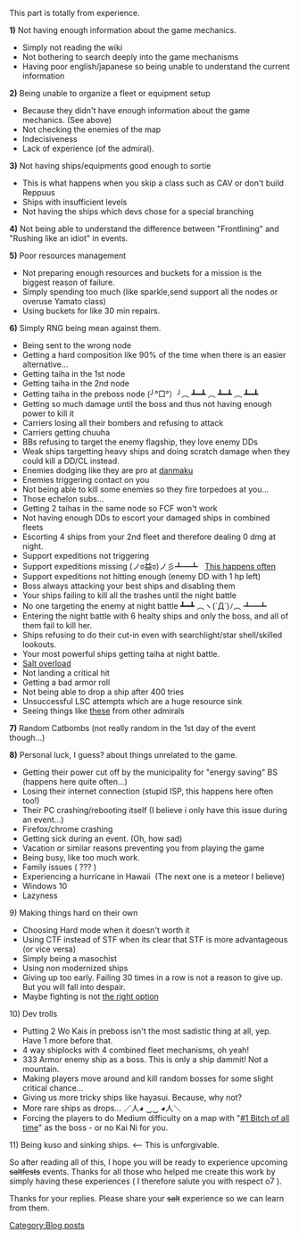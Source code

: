 This part is totally from experience.



'''1)''' Not having enough information about the game mechanics.
*Simply not reading the wiki
*Not bothering to search deeply into the game mechanisms
*Having poor english/japanese so being unable to understand the current information
'''2)''' Being unable to organize a fleet or equipment setup
*Because they didn't have enough information about the game mechanics. (See above)
*Not checking the enemies of the map
*Indecisiveness
*Lack of experience (of the admiral).
'''3)''' Not having ships/equipments good enough to sortie
*This is what happens when you skip a class such as CAV or don't build Reppuus
*Ships with insufficient levels
*Not having the ships which devs chose for a special branching
'''4)''' Not being able to understand the difference between "Frontlining" and "Rushing like an idiot" in events.

'''5)''' Poor resources management
*Not preparing enough resources and buckets for a mission is the biggest reason of failure.
*Simply spending too much (like sparkle,send support all the nodes or overuse Yamato class)
*Using buckets for like 30 min repairs.
'''6)''' Simply RNG being mean against them.
*Being sent to the wrong node
*Getting a hard composition like 90% of the time when there is an easier alternative...
*Getting taiha in the 1st node
*Getting taiha in the 2nd node
*Getting taiha in the preboss node (╯°□°）╯︵ ┻━┻ ︵ ┻━┻ ︵ ┻━┻
*Getting so much damage until the boss and thus not having enough power to kill it
*Carriers losing all their bombers and refusing to attack
*Carriers getting chuuha
*BBs refusing to target the enemy flagship, they love enemy DDs
*Weak ships targetting heavy ships and doing scratch damage when they could kill a DD/CL instead.
*Enemies dodging like they are pro at [https://youtu.be/4Nb5Ohbt1Sg?t=4m23s danmaku]
*Enemies triggering contact on you
*Not being able to kill some enemies so they fire torpedoes at you...
*Those echelon subs...
*Getting 2 taihas in the same node so FCF won't work
*Not having enough DDs to escort your damaged ships in combined fleets
*Escorting 4 ships from your 2nd fleet and therefore dealing 0 dmg at night.
*Support expeditions not triggering
*Support expeditions missing (ノಠ益ಠ)ノ彡┻━┻   [http://img1.wikia.nocookie.net/__cb20141121175143/kancolle/images/5/5e/KanColle-141119-22164874.png This happens often]
*Support expeditions not hitting enough (enemy DD with 1 hp left)
*Boss always attacking your best ships and disabling them
*Your ships failing to kill all the trashes until the night battle
*No one targeting the enemy at night battle ┻━┻ ︵ヽ(`Д´)ﾉ︵﻿ ┻━┻
*Entering the night battle with 6 healty ships and only the boss, and all of them fail to kill her.
*Ships refusing to do their cut-in even with searchlight/star shell/skilled lookouts.
*Your most powerful ships getting taiha at night battle.
*[http://img4.wikia.nocookie.net/__cb20150902084940/kancolle/images/6/61/FUCK.gif Salt overload]
*Not landing a critical hit
*Getting a bad armor roll
*Not being able to drop a ship after 400 tries
*Unsuccessful LSC attempts which are a huge resource sink
*Seeing things like [http://kancolle.wikia.com/wiki/File:Image_2015-08-31_11-26-30.png these] from other admirals
'''7)''' Random Catbombs (not really random in the 1st day of the event though...)

'''8)''' Personal luck, I guess? about things unrelated to the game.
*Getting their power cut off by the municipality for "energy saving" BS (happens here quite often...)
*Losing their internet connection (stupid ISP, this happens here often too!)
*Their PC crashing/rebooting itself (I believe i only have this issue during an event...)
*Firefox/chrome crashing
*Getting sick during an event. (Oh, how sad)
*Vacation or similar reasons preventing you from playing the game
*Being busy, like too much work.
*Family issues ( ??? )
*Experiencing a hurricane in Hawaii  (The next one is a meteor I believe)
*Windows 10
*Lazyness
9) Making things hard on their own
*Choosing Hard mode when it doesn't worth it
*Using CTF instead of STF when its clear that STF is more advantageous (or vice versa)
*Simply being a masochist
*Using non modernized ships
*Giving up too early. Failing 30 times in a row is not a reason to give up. But you will fall into despair.
*Maybe fighting is not [http://orig15.deviantart.net/fa41/f/2015/043/b/8/inazuma_flail_her_arms_by_fizzle_knight-d8hrlrl.jpg the right option]
10) Dev trolls
*Putting 2 Wo Kais in preboss isn't the most sadistic thing at all, yep. Have 1 more before that.
*4 way shiplocks with 4 combined fleet mechanisms, oh yeah!
*333 Armor enemy ship as a boss. This is only a ship dammit! Not a mountain.
*Making players move around and kill random bosses for some slight critical chance...
*Giving us more tricky ships like hayasui. Because, why not?
*More rare ships as drops... ／人◕ ‿‿ ◕人＼﻿
*Forcing the players to do Medium difficulty on a map with "[[Aircraft Carrier Princess|#1 Bitch of all time]]" as the boss - or no Kai Ni for you.
11) Being kuso and sinking ships. <-- This is unforgivable.





So after reading all of this, I hope you will be ready to experience upcoming <strike>saltfests</strike> events. Thanks for all those who helped me create this work by simply having these experiences ( I therefore salute you with respect o7 ).



Thanks for your replies. Please share your <strike>salt</strike> experience so we can learn from them.
[[Category:Blog posts]]